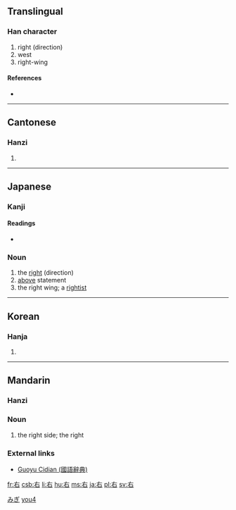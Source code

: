 {{see|石}}
==Translingual==

===Han character===
{{Han char|rn=30|rad=口|as=02|sn=5|four=4060<sub>0</sub>|canj=大口 (KR)}}

# right (direction)
# west
# right-wing

====References====
* {{Han ref|kx=0173.050|dkj=03250|dj=0385.010|hdz=10569.010|uh=53F3|ud=21491|bh=A56B|bd=42347}}

----

==Cantonese==

===Hanzi===
{{yue-hanzi|jyut=|y=yau6}}

# {{defn|Cantonese}}

----

==Japanese==

===Kanji===
{{ja-kanji|grade=1|rs=口02}}

====Readings====
* {{ja-readings|on=[[う]] (u), [[ゆう]] (yū)|kun=[[みぎ]] (migi), [[たすける]] (tasukeru)}}

===Noun===
{{ja-noun|k|hira=みぎ|rom=migi}}

# the [[right]] (direction)
# [[above]] statement
# the right wing; a [[rightist]]

[[Category:1000 Japanese basic words|みぎ]]

----

==Korean==

===Hanja===
{{ko-hanja|hangeul=우|eumhun=오른쪽|rv=u|mr=u}}

# {{defn|Korean}}

----

==Mandarin==
{{zh-hanzi|[[右]]}}

===Hanzi===
{{cmn-hanzi|pin=[[yòu]] ([[you4]])|wg=yu<sup>4</sup>}}

===Noun===
{{cmn-noun|ts|pin=yòu|pint=you4|rs=口02}}

# {{Beginning Mandarin|lang=zh-tw|skey=口02}} the right side; the right

===External links===
* [http://140.111.34.46/cgi-bin/dict/GetContent.cgi?Database=dict&DocNum=148110&GraphicWord=yes&QueryString=%A5k Guoyu Cidian (國語辭典)]

[[Category:zh-cn:Beginning Mandarin|you4]]

[[fr:右]]
[[csb:右]]
[[li:右]]
[[hu:右]]
[[ms:右]]
[[ja:右]]
[[pl:右]]
[[sv:右]]